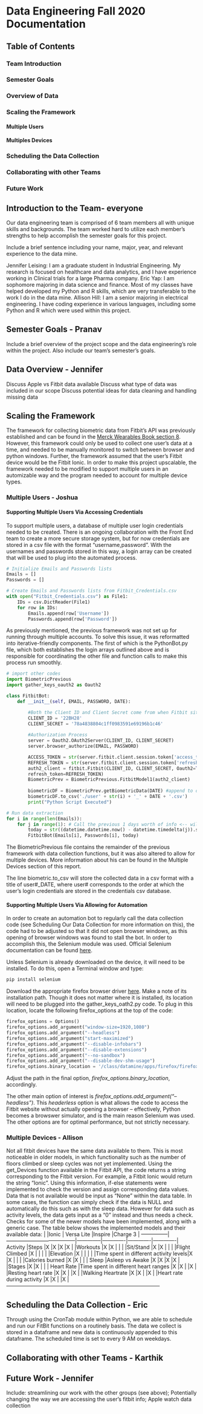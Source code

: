
# Data Engineering Fall 2020 Documentation

## Table of Contents
### Team Introduction
### Semester Goals
### Overview of Data
### Scaling the Framework
#### Multiple Users
#### Multiples Devices
### Scheduling the Data Collection
### Collaborating with other Teams
### Future Work

## Introduction to the Team- everyone

Our data engineering team is comprised of 6 team members all with unique skills and backgrounds. The team worked hard to utilize each member's strengths to help accomplish the semester goals for this project. 

Include a brief sentence including your name, major, year, and relevant experience to the data mine.

Jennifer Leising: I am a graduate student in Industrial Engineering. My research is focused on healthcare and data analytics, and I have experience working in Clinical trials for a large Pharma company. 
Eric Yap: I am sophomore majoring in data science and finance. Most of my classes have helped developed my Python and R skills, which are very transferable to the work I do in the data mine.
Allison Hill: I am a senior majoring in electrical engineering. I have coding experience in various languages, including some Python and R which were used within this project.


## Semester Goals - Pranav

Include a brief overview of the project scope and the data engineering's role within the project. 
Also include our team's semester's goals.

## Data Overview - Jennifer



Discuss Apple vs Fitbit data available 
Discuss what type of data was included in our scope
Discuss potential ideas for data cleaning and handling missing data

## Scaling the Framework

The framework for collecting biometric data from Fitbit's API was previously established and can be found in the [Merck Wearables Book section 8](https://nicholasrosenorn.github.io/wearables-book/tutorial-data-capture-in-python.html#authentication). However, this framework could only be used to collect one user's data at a time, and needed to be manually monitored to switch between browser and python windows. Further, the framework assumed that the user's Fitbit device would be the Fitbit Ionic. In order to make this project upscalable, the framework needed to be modified to support multiple users in an automizable way and the program needed to account for multiple device types. 

### Multiple Users - Joshua

#### Supporting Multiple Users Via Accessing Credentials
To support multiple users, a database of multiple user login credentials needed to be created. There is an ongoing collaboration with the Front End team to create a more secure storage system, but for now credentials are stored in a csv file with the format "username,password". With the usernames and passwords stored in this way, a login array can be created that will be used to plug into the automated process.

```python
# Initialize Emails and Passwords lists
Emails = []
Passwords = []

# Create Emails and Passwords lists from Fitbit_Credentials.csv
with open("Fitbit_Credentials.csv") as File1:
    IDs = csv.DictReader(File1)
    for row in IDs:
        Emails.append(row['Username'])
        Passwords.append(row['Password'])
```
As previously mentioned, the previous framework was not set up for running through multiple accounts. To solve this issue, it was reformatted into iterative-friendly components. The first of which is the PythonBot.py file, which both establishes the login arrays outlined above and is responsible for coordinating the other file and function calls to make this process run smoothly. 

```python
# import other codes
import BiometricPrevious
import gather_keys_oauth2 as Oauth2

class FitbitBot:
    def __init__(self, EMAIL, PASSWORD, DATE):

        #Both the Client ID and Client Secret come from when Fitbit site after registering an app
        CLIENT_ID = '22BH28' 
        CLIENT_SECRET = '78a4838804c1ff0983591e69196b1c46'
        
        #Authorization Process
        server = Oauth2.OAuth2Server(CLIENT_ID, CLIENT_SECRET)
        server.browser_authorize(EMAIL, PASSWORD)

        ACCESS_TOKEN = str(server.fitbit.client.session.token['access_token'])
        REFRESH_TOKEN = str(server.fitbit.client.session.token['refresh_token'])
        auth2_client = fitbit.Fitbit(CLIENT_ID, CLIENT_SECRET, Oauth2=True, access_token=ACCESS_TOKEN,
        refresh_token=REFRESH_TOKEN)
        BiometricPrev = BiometricPrevious.FitbitModel1(auth2_client)
        
        biometricDF = BiometricPrev.getBiometricData(DATE) #append to data frame
        biometricDF.to_csv('./user' + str(i) + '_' + DATE + '.csv')
        print("Python Script Executed")

# Run data extraction
for i in range(len(Emails)):
    for j in range(1): # Call the previous 1 days worth of info <-- will be replaced with cronjob
        today = str((datetime.datetime.now() - datetime.timedelta(j)).strftime("%Y-%m-%d"))
        FitbitBot(Emails[i], Passwords[i], today)
```
The BiometricPrevious file contains the remainder of the previous framework with data collection functions, but it was also altered to allow for multiple devices. More information about his can be found in the Multiple Devices section of this report. 

The line biometric.to_csv will store the collected data in a csv format with a title of user#_DATE, where user# corresponds to the order at which the user's login credentials are stored in the credentials csv database.  

#### Supporting Multiple Users Via Allowing for Automation

In order to create an automation bot to regularly call the data collection code (see Scheduling Our Data Collection for more information on this), the code had to be adjusted so that it did not open browser windows, as this opening of browser windows was found to stall the bot. In order to accomplish this, the Selenium module was used. Official Selenium documentation can be found [here](https://selenium-python.readthedocs.io).

Unless Selenium is already downloaded on the device, it will need to be installed. To do this, open a Terminal window and type:

```python
pip install selenium
```

Download the appropriate firefox browser driver [here](https://github.com/mozilla/geckodriver/releases). Make a note of its installation path. Though it does not matter where it is installed, its location will need to be plugged into the gather_keys_oath2.py code. To plug in this location, locate the following firefox_options at the top of the code:
```python
firefox_options = Options()
firefox_options.add_argument("window-size=1920,1080")
firefox_options.add_argument("--headless")
firefox_options.add_argument("start-maximized")
firefox_options.add_argument("--disable-infobars")
firefox_options.add_argument("--disable-extensions")
firefox_options.add_argument("--no-sandbox")
firefox_options.add_argument("--disable-dev-shm-usage")
firefox_options.binary_location = '/class/datamine/apps/firefox/firefox'
```
Adjust the path in the final option, *firefox_options.binary_location*, accordingly. 

The other main option of interest is *firefox_options.add_argument("--headless")*. This *headerless* option is what allows the code to access the Fitbit website without actually opening a browser -- effectively, Python becomes a browswer simulator, and is the main reason Selenium was used. The other options are for optimal performance, but not strictly necessary. 



### Multiple Devices - Allison
Not all fitbit devices have the same data available to them. This is most noticeable in older models, in which functionality such as the number of floors climbed or sleep cycles was not yet implemented. Using the get_Devices function available in the Fitbit API, the code returns a string corresponding to the Fitbit version. For example, a Fitbit Ionic would return the string "Ionic". Using this information, if-else statements were implemented to check the version and assign corresponding data values. Data that is not available would be input as "None" within the data table. In some cases, the function can simply check if the data is NULL and automatically do this such as with the sleep data. However for data such as activity levels, the data gets input as a "0" instead and thus needs a check. Checks for some of the newer models have been implemented, along with a generic case. The table below shows the implemented models and their available data:
                |                                       |Ionic         | Versa Lite  |Inspire      |Charge 3     |
 ---------------|---------------------------------------|--------------|-------------|-------------|-------------|
 Activity       |Steps                                  |X             |X            |X            |X            |
                |Workouts                               |X             |X            |             |             |
                |Sit/Stand                              |X             |X            |             |             |
                |Flight Climbed                         |X             |             |             |             |
                |Elevation                              |X             |             |             |             |
                |Time spent in different activity levels|X             |X            |             |             |
                |Calories burned                        |X             |X            |             |             |
 Sleep          |Asleep vs Awake                        |X             |X            |X            |X            |
                |Stages                                 |X             |X            |             |             |
 Heart Rate     |Time spent in different heart ranges   |X             |X            |             |X            |
                |Resting heart rate                     |X             |X            |             |X            |
                |Walking Heartrate                      |X             |X            |             |X            |
                |Heart rate during activity             |X             |X            |             |X            |
 ---------------------------------------------------------------------------------------

## Scheduling the Data Collection - Eric

Through using the CronTab module within Python, we are able to schedule and run our FitBit functions on a routinely basis. The data we collect is stored in a dataframe and new data is continuously appended to this dataframe. The scheduled time is set to every 9 AM on weekdays.



## Collaborating with other Teams - Karthik

## Future Work - Jennifer

Include: streamlining our work with the other groups (see above); Potentially changing the way we are accessing the user’s fitbit info; Apple watch data collection


